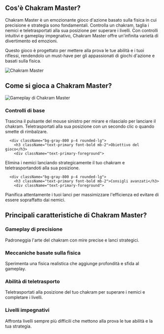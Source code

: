 ## Cos'è Chakram Master?
<div className="flex flex-col md:flex-row items-center gap-8">
  <div className="w-full md:w-1/2 text-xl">
Chakram Master è un emozionante gioco d'azione basato sulla fisica in cui precisione e strategia sono fondamentali. Controlla un chakram, taglia i nemici e teletrasportati alla sua posizione per superare i livelli. Con controlli intuitivi e gameplay impegnativo, Chakram Master offre un'infinita varietà di divertimento ed emozioni.

Questo gioco è progettato per mettere alla prova le tue abilità e i tuoi riflessi, rendendolo un must-have per gli appassionati di giochi d'azione e basati sulla fisica.
</div>
  <div className="w-full md:w-1/2 flex justify-center items-center">
<img 
      src="https://public-image.fafafa.ai/games/2025-02-15/images/1739623661751-z04q6n.com/knife-io_16x9/20250211105952/knife-io_16x9-cover" 
      alt="Chakram Master" 
      className="w-4/5 h-auto"
    />
</div>
</div>

## Come si gioca a Chakram Master?

<div className="flex flex-col md:flex-row items-center gap-8">
  <div className="w-full md:w-1/2">
<img 
      src="https://public-image.fafafa.ai/games/2025-02-15/images/1739623661751-z04q6n.com/knife-io_16x9/20250211105952/knife-io_16x9-cover" 
      alt="Gameplay di Chakram Master" 
      className="w-4/5 h-auto mx-auto"
    />
</div>
  <div className="w-full md:w-1/2">
    <div className="grid grid-cols-1 gap-4 mt-0">
      <div className="bg-gray-800 p-4 rounded-lg">
        <h3 className="text-primary font-bold mb-2">Controlli di base</h3>
        <div className="text-primary-foreground">
Trascina il pulsante del mouse sinistro per mirare e rilascialo per lanciare il chakram. Teletrasportati alla sua posizione con un secondo clic o quando smette di rimbalzare.
</div>
      </div>

      <div className="bg-gray-800 p-4 rounded-lg">
        <h3 className="text-primary font-bold mb-2">Obiettivo del gioco</h3>
        <div className="text-primary-foreground">
Elimina i nemici lanciando strategicamente il tuo chakram e teletrasportandoti alla sua posizione.
</div>
      </div>

      <div className="bg-gray-800 p-4 rounded-lg">
        <h3 className="text-primary font-bold mb-2">Consigli avanzati</h3>
        <div className="text-primary-foreground">
Pianifica attentamente i tuoi lanci per massimizzare l'efficienza ed evitare di essere sopraffatto dai nemici.
</div>
      </div>
    </div>
  </div>
</div>

## Principali caratteristiche di Chakram Master?

<div className="grid grid-cols-1 md:grid-cols-2 gap-4">
  <div className="bg-gray-800 p-4 rounded-lg">
    <h3 className="text-primary font-bold mb-2">Gameplay di precisione</h3>
    <div className="text-primary-foreground">
Padroneggia l'arte del chakram con mire precise e lanci strategici.
</div>
  </div>

  <div className="bg-gray-800 p-4 rounded-lg">
    <h3 className="text-primary font-bold mb-2">Meccaniche basate sulla fisica</h3>
    <div className="text-primary-foreground">
Sperimenta una fisica realistica che aggiunge profondità e sfida al gameplay.
</div>
  </div>

  <div className="bg-gray-800 p-4 rounded-lg">
    <h3 className="text-primary font-bold mb-2">Abilità di teletrasporto</h3>
    <div className="text-primary-foreground">
Teletrasportati alla posizione del tuo chakram per superare i nemici e completare i livelli.
</div>
  </div>

  <div className="bg-gray-800 p-4 rounded-lg">
    <h3 className="text-primary font-bold mb-2">Livelli impegnativi</h3>
    <div className="text-primary-foreground">
Affronta livelli sempre più difficili che mettono alla prova le tue abilità e la tua strategia.
</div>
  </div>
</div>